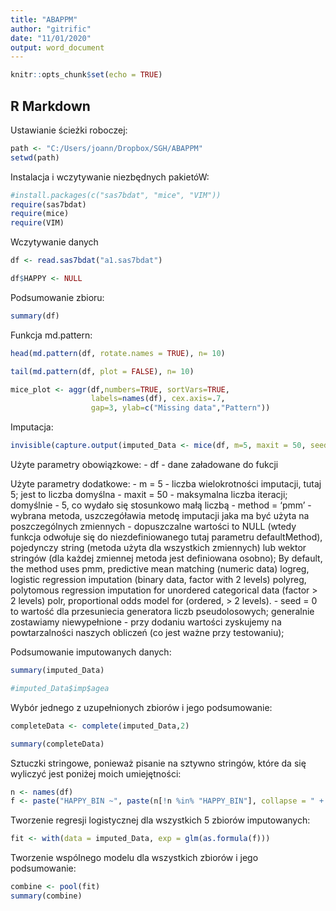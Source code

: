 ```yaml
---
title: "ABAPPM"
author: "gitrific"
date: "11/01/2020"
output: word_document
---
```


```r
knitr::opts_chunk$set(echo = TRUE)
```

## R Markdown

Ustawianie ścieżki roboczej: 

```r

path <- "C:/Users/joann/Dropbox/SGH/ABAPPM"
setwd(path)
```

Instalacja i wczytywanie niezbędnych pakietóW: 

```r
#install.packages(c("sas7bdat", "mice", "VIM"))
require(sas7bdat)
require(mice)
require(VIM)
```

Wczytywanie danych

```r
df <- read.sas7bdat("a1.sas7bdat")

df$HAPPY <- NULL

```

Podsumowanie zbioru:

```r

summary(df)

```
Funkcja md.pattern:

```r

head(md.pattern(df, rotate.names = TRUE), n= 10)

```


```r

tail(md.pattern(df, plot = FALSE), n= 10)

```
```r

mice_plot <- aggr(df,numbers=TRUE, sortVars=TRUE,
                  labels=names(df), cex.axis=.7,
                  gap=3, ylab=c("Missing data","Pattern"))

```
Imputacja:

```r
invisible(capture.output(imputed_Data <- mice(df, m=5, maxit = 50, seed = 0)))
```
Użyte parametry obowiązkowe:
- df - dane załadowane do fukcji

Użyte parametry dodatkowe:
- m = 5 - liczba wielokrotności imputacji, tutaj 5; jest to liczba domyślna
- maxit = 50 - maksymalna liczba iteracji; domyślnie - 5, co wydało się stosunkowo małą liczbą
- method = 'pmm' - wybrana metoda, uszczegóławia metodę imputacji jaka ma być użyta na poszczególnych zmiennych - dopuszczalne wartości to NULL (wtedy funkcja odwołuje się do niezdefiniowanego tutaj parametru defaultMethod), pojedynczy string (metoda użyta dla wszystkich zmiennych) lub wektor stringów (dla każdej zmiennej metoda jest definiowana osobno); By default, the method uses pmm, predictive
mean matching (numeric data) logreg, logistic regression imputation (binary
data, factor with 2 levels) polyreg, polytomous regression imputation for unordered categorical data (factor > 2 levels) polr, proportional odds model for
(ordered, > 2 levels).
- seed = 0 to wartość dla przesuniecia generatora liczb pseudolosowych; generalnie zostawiamy niewypełnione - przy dodaniu wartości zyskujemy na powtarzalności naszych obliczeń (co jest ważne przy testowaniu);

Podsumowanie imputowanych danych:

```r
summary(imputed_Data)

#imputed_Data$imp$agea
```
Wybór jednego z uzupełnionych zbiorów i jego podsumowanie:

```r
completeData <- complete(imputed_Data,2)

summary(completeData)

```

Sztuczki stringowe, ponieważ pisanie na sztywno stringów, które da się wyliczyć jest poniżej moich umiejętności:

```r
n <- names(df)
f <- paste("HAPPY_BIN ~", paste(n[!n %in% "HAPPY_BIN"], collapse = " + "))

```
Tworzenie regresji logistycznej dla wszystkich 5 zbiorów imputowanych:

```r

fit <- with(data = imputed_Data, exp = glm(as.formula(f)))

```
Tworzenie wspólnego modelu dla wszystkich zbiorów i jego podsumowanie:

```r

combine <- pool(fit)
summary(combine)
```
